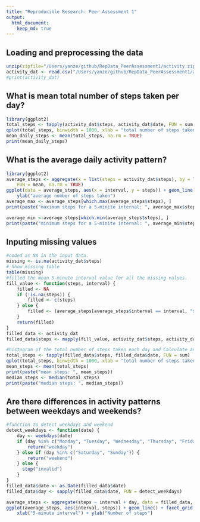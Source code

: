 ```yaml
---
title: "Reproducible Research: Peer Assessment 1"
output: 
  html_document:
    keep_md: true
---
```



## Loading and preprocessing the data
```r
unzip(zipfile="/Users/yanze/github/RepData_PeerAssessment1/activity.zip")
activity_dat <- read.csv("/Users/yanze/github/RepData_PeerAssessment1/activity.csv")
#print(activity_dat)

```

## What is mean total number of steps taken per day?
```r
library(ggplot2)
total_steps <- tapply(activity_dat$steps, activity_dat$date, FUN = sum, na.rm = TRUE)
qplot(total_steps, binwidth = 1000, xlab = "total number of steps taken per day")
mean_daily_steps <- mean(total_steps, na.rm = TRUE)
print(mean_daily_steps)
```

## What is the average daily activity pattern?

```r
library(ggplot2)
average_steps <- aggregate(x = list(steps = activity_dat$steps), by = list(interval =  activity_dat$interval), 
    FUN = mean, na.rm = TRUE)
ggplot(data = average_steps, aes(x = interval, y = steps)) + geom_line() + xlab("5-minute interval") + 
    ylab("average number of steps taken")
average_max <- average_steps[which.max(average_steps$steps), ]
print(paste("maximum steps for a 5-minite internal: ", average_max$steps))

average_min <-average_steps[which.min(average_steps$steps), ]
print(paste("minimum steps for a 5-minite internal: ", average_min$steps))
```
## Inputing missing values
```r
#coded as NA in the input data.
missing <- is.na(activity_dat$steps)
# Show missing table
table(missing)
#filled the mean 5-minute interval value for all the missing values.
fill_value <- function(steps, interval) {
    filled <- NA
    if (!is.na(steps)) {
        filled <- c(steps) 
    } else {
        filled <- (average_steps[average_steps$interval == interval, "steps"])
    }
    return(filled)
}
filled_data <- activity_dat
filled_data$steps <- mapply(fill_value, activity_dat$steps, activity_dat$interval)

#histogram of the total number of steps taken each day and Calculate and report the mean and median total number of steps taken per day
total_steps <- tapply(filled_data$steps, filled_data$date, FUN = sum)
qplot(total_steps, binwidth = 1000, xlab = "total number of steps taken each day")
mean_steps <- mean(total_steps)
print(paste("mean steps: ", mean_steps))
median_steps <- median(total_steps)
print(paste("median steps: ", median_steps))
```

## Are there differences in activity patterns between weekdays and weekends?
```r
#function to detect weekdays and weekend
detect_weekdays <- function(date) {
    day <- weekdays(date)
    if (day %in% c("Monday", "Tuesday", "Wednesday", "Thursday", "Friday")) {
        return("weekday") 
    } else if (day %in% c("Saturday", "Sunday")) {
        return("weekend") 
    } else {
      stop("invalid")
    }
}
filled_data$date <- as.Date(filled_data$date)
filled_data$day <- sapply(filled_data$date, FUN = detect_weekdays)

average_steps <- aggregate(steps ~ interval + day, data = filled_data, mean)
ggplot(average_steps, aes(interval, steps)) + geom_line() + facet_grid(day ~ .) + 
    xlab("5-minute interval") + ylab("Number of steps")
```
